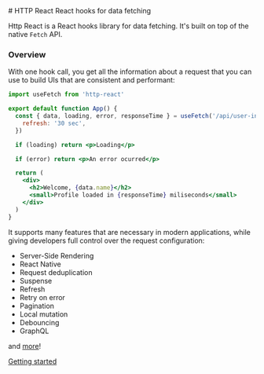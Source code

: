 <div style={{ textAlign: 'center' }}>
  # HTTP React
  <span>React hooks for data fetching</span>
</div>

Http React is a React hooks library for data fetching. It's built on top of the native `Fetch` API.

### Overview

With one hook call, you get all the information about a request that you can use to build UIs that are consistent and performant:

```jsx
import useFetch from 'http-react'

export default function App() {
  const { data, loading, error, responseTime } = useFetch('/api/user-info', {
    refresh: '30 sec',
  })

  if (loading) return <p>Loading</p>

  if (error) return <p>An error ocurred</p>

  return (
    <div>
      <h2>Welcome, {data.name}</h2>
      <small>Profile loaded in {responseTime} miliseconds</small>
    </div>
  )
}
```

It supports many features that are necessary in modern applications, while giving developers full control over the request configuration:

- Server-Side Rendering
- React Native
- Request deduplication
- Suspense
- Refresh
- Retry on error
- Pagination
- Local mutation
- Debouncing
- GraphQL

and [more](/docs/api)!

[Getting started](/docs)
